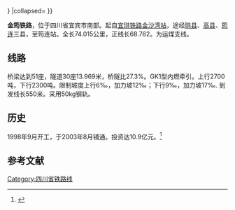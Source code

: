 {{refimprove|time=2014-04-02T10:39:50+00:00}}
{{Infobox rail system-route
|rail_name=金筠铁路
|other_name=
|box_width=350px
|banner_color=blue
|image=
|caption=
|system_map=
|map_bgcolor=
|code_name=
|locale={{PRC}}[[四川省|四川省]][[宜宾市|宜宾市]]
|service_type=普速铁路
|network=
|start=
|open_operation=
|end_operation=
|operation_note=
|system_length=  68.762千米
|length_in_operation=
|total_length= 74.015km
|line_title=线路
|lines=单线铁路
|stations=
|route_title=线路
|main_route=
|secondary_route=
|branch_route=
|standard= 地方I级
|main_stations=
|ridership=
|fleet_size=
|max_speed=  
|track_gauge=准轨
|min_radius=  300米
|max_grade= ‰ 
|block_signal= 继电半自动
|electrified=否
|depot=
|operator= [[成都铁路局|成都铁路局]][[内江车务段|内江车务段]] 
|franchise=
|hq=  内江市
|key_person=
|website=
|route_map=
{{BS-table3}}
{{BS5|CONTgq|BHFq|ABZq+r|CONTfq|||[[金沙湾站|金沙湾]]|{{RoutemapRoute|Licon=l|[[宜珙铁路|宜珙线]][[宜宾站|宜宾]]方向}}}}
{{BS3||HST|||[[金沙湾二场|金沙湾二场]]|| km}}
{{BS3||HST|||[[文昌宫站|文昌宫]]|| km}}
{{BS3||HST|||[[高县站|高县]]|| km}}
{{BS3||HST|||[[孝儿站|孝儿]]|| km}}
{{BS3||HST|||[[腾达站|腾达]]|| km}}
{{BS3||KBHFe|||[[筠连站|筠连]]||68.762 km}}
{{!}}}
|collapsed=
}}

'''金筠铁路'''，位于四川省宜宾市南部。起自[[宜珙铁路|宜珙铁路]][[金沙湾站|金沙湾站]]，途经[[珙县|珙县]]、[[高县|高县]]、[[筠连|筠连]]三县，至筠连站。全长74.015公里，正线长68.762。为运煤支线。 
==线路==  
桥梁达到51座，隧道30座13.969米，桥隧比27.3%。GK1型内燃牵引。上行2700吨，下行2300吨。限制坡度上行6‰，加力坡12‰；下行9‰，加力坡17‰. 到发线长550米。采用50kg钢轨。
==历史== 
1998年9月开工，于2003年8月铺通。投资达10.9亿元。<ref>{{Cite web |url=http://sichuandaily.scol.com.cn/2003/08/20/20030820446543638992.htm |title=《四川日报》：金筠铁路全线贯通 |accessdate=2014-04-02 |archive-date=2014-04-07 |archive-url=https://web.archive.org/web/20140407074047/http://sichuandaily.scol.com.cn/2003/08/20/20030820446543638992.htm |dead-url=no }}</ref> 
==参考文献==
<references/>
{{中国铁路}}
[[Category:四川省铁路线|Category:四川省铁路线]]